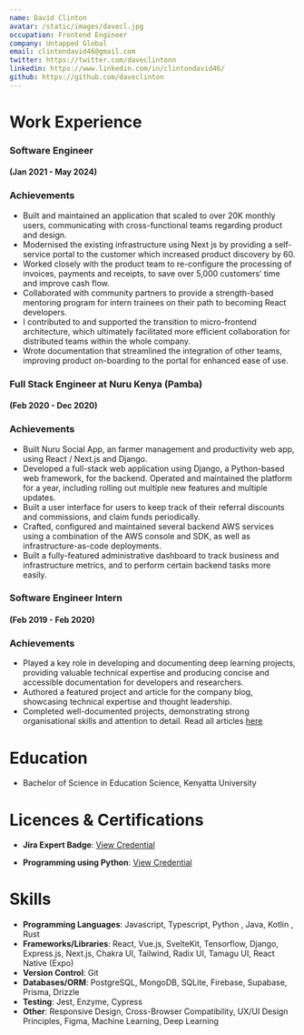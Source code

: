 ```yaml
---
name: David Clinton
avatar: /static/images/davecl.jpg
occupation: Frontend Engineer
company: Untapped Global
email: clintondavid46@gmail.com
twitter: https://twitter.com/daveclintonn
linkedin: https://www.linkedin.com/in/clintondavid46/
github: https://github.com/daveclinton
---
```


# Work Experience

### Software Engineer

#### (Jan 2021 - May 2024)

### Achievements

- Built and maintained an application that scaled to over 20K monthly users, communicating with cross-functional teams regarding product and design.
- Modernised the existing infrastructure using Next js by providing a self-service portal to the customer which increased product discovery by 60.
- Worked closely with the product team to re-configure the processing of invoices, payments and receipts, to save over 5,000 customers’ time and improve cash flow.
- Collaborated with community partners to provide a strength-based mentoring program for intern trainees on their path to becoming React developers.
- I contributed to and supported the transition to micro-frontend architecture, which ultimately facilitated more efficient collaboration for distributed teams within the whole company.
- Wrote documentation that streamlined the integration of other teams, improving product on-boarding to the portal for enhanced ease of use.

### Full Stack Engineer at Nuru Kenya (Pamba)

#### (Feb 2020 - Dec 2020)

### Achievements

- Built Nuru Social App, an farmer management and productivity web app, using React / Next.js and Django.
- Developed a full-stack web application using Django, a Python-based web framework, for the backend. Operated and maintained the platform for a year, including rolling out multiple new features and multiple updates.
- Built a user interface for users to keep track of their referral discounts and commissions, and claim funds periodically.
- Crafted, configured and maintained several backend AWS services using a combination of the AWS console and SDK, as well as infrastructure-as-code deployments.
- Built a fully-featured administrative dashboard to track business and infrastructure metrics, and to perform certain backend tasks more easily.

### Software Engineer Intern

#### (Feb 2019 - Feb 2020)

### Achievements

- Played a key role in developing and documenting deep learning projects, providing valuable technical expertise and producing concise and accessible documentation for developers and researchers.
- Authored a featured project and article for the company blog, showcasing technical expertise and thought leadership.
- Completed well-documented projects, demonstrating strong organisational skills and attention to detail. Read all articles [here](https://blog.paperspace.com/author/david-clinton/)

# Education

- Bachelor of Science in Education Science, Kenyatta University

# Licences & Certifications

- **Jira Expert Badge**: [View Credential](https://university.atlassian.com/student/award/KqTVy5BAt4LMm8EmGZtXuPxw)

- **Programming using Python**: [View Credential](https://s3-us-west-2.amazonaws.com/udacity-printer/production/certificates/0dec6f54-a13d-49d6-9f79-b179457dda4f.pdf)

# Skills

- **Programming Languages**: Javascript, Typescript, Python , Java, Kotlin , Rust
- **Frameworks/Libraries**: React, Vue.js, SvelteKit, Tensorflow, Django, Express.js, Next.js, Chakra UI, Tailwind, Radix UI, Tamagu UI, React Native (Expo)
- **Version Control**: Git
- **Databases/ORM**: PostgreSQL, MongoDB, SQLite, Firebase, Supabase, Prisma, Drizzle
- **Testing**: Jest, Enzyme, Cypress
- **Other**: Responsive Design, Cross-Browser Compatibility, UX/UI Design Principles, Figma, Machine Learning, Deep Learning
